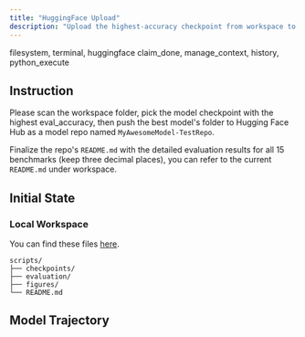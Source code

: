 ```yaml
---
title: "HuggingFace Upload"
description: "Upload the highest-accuracy checkpoint from workspace to Hugging Face Hub."
---
```


<Columns cols={2}>
  <Card title="MCP Server" icon="cloud">
    filesystem, terminal, huggingface
  </Card>
  <Card title="Local Tool" icon="terminal">
    claim_done, manage_context, history, python_execute
  </Card>
</Columns>

## Instruction

Please scan the workspace folder, pick the model checkpoint with the highest eval_accuracy, then push the best model's folder to Hugging Face Hub as a model repo named `MyAwesomeModel-TestRepo`. 

Finalize the repo's `README.md` with the detailed evaluation results for all 15 benchmarks (keep three decimal places), you can refer to the current `README.md` under workspace. 

## Initial State

### Local Workspace

<AccordionGroup>
<Accordion title="File Directory">

You can find these files [here](https://github.com/hkust-nlp/mcpbench_dev/tree/finalpool_dev/tasks/finalpool/huggingface-upload).

```
scripts/
├── checkpoints/
├── evaluation/
├── figures/
└── README.md
```
</Accordion>


</AccordionGroup>

## Model Trajectory
